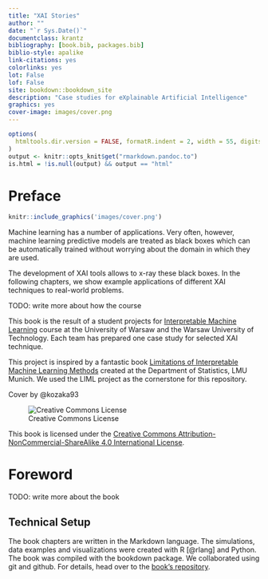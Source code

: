 ```yaml
--- 
title: "XAI Stories"
author: ""
date: "`r Sys.Date()`"
documentclass: krantz
bibliography: [book.bib, packages.bib]
biblio-style: apalike
link-citations: yes
colorlinks: yes
lot: False 
lof: False
site: bookdown::bookdown_site
description: "Case studies for eXplainable Artificial Intelligence"
graphics: yes
cover-image: images/cover.png
---
```


```r
options(
  htmltools.dir.version = FALSE, formatR.indent = 2, width = 55, digits = 4
)
output <- knitr::opts_knit$get("rmarkdown.pandoc.to")
is.html = !is.null(output) && output == "html"
```

# Preface {-}

```r
knitr::include_graphics('images/cover.png')
```


Machine learning has a number of applications. Very often, however, machine learning predictive models are treated as black boxes which can be automatically trained without worrying about the domain in which they are used.

The development of XAI tools allows to x-ray these black boxes. In the following chapters, we show example applications of different XAI techniques to real-world problems.


TODO: write more about how the course

This book is the result of a student projects for [Interpretable Machine Learning](https://github.com/pbiecek/InterpretableMachineLearning2020) course at the University of Warsaw and the Warsaw University of Technology. Each team has prepared one case study for selected XAI technique.

This project is inspired by a fantastic book [Limitations of Interpretable Machine Learning Methods](https://compstat-lmu.github.io/iml_methods_limitations/) created at the Department of Statistics, LMU Munich.
We used the LIML project as the cornerstone for this repository.

Cover by @kozaka93

![Creative Commons License](images/by-nc-sa.png)

This book is licensed under the [Creative Commons Attribution-NonCommercial-ShareAlike 4.0 International License](http://creativecommons.org/licenses/by-nc-sa/4.0/).


\mainmatter

# Foreword {-}

TODO: write more about the book

<!-- Technical setup -->
## Technical Setup {-}
The book chapters are written in the Markdown language.
The simulations, data examples and visualizations were created with R [@rlang] and Python.
The book was compiled with the bookdown package.
We collaborated using git and github.
For details, head over to the [book's repository](https://github.com/pbiecek/xai_stories).


